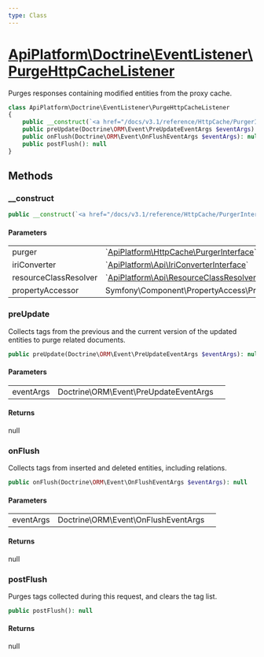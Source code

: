 ```yaml
---
type: Class
---
```


# [ApiPlatform\Doctrine\EventListener\PurgeHttpCacheListener](/docs/v3.1/reference/Doctrine/EventListener/PurgeHttpCacheListener)

Purges responses containing modified entities from the proxy cache.


```php
class ApiPlatform\Doctrine\EventListener\PurgeHttpCacheListener
{
    public __construct(`<a href="/docs/v3.1/reference/HttpCache/PurgerInterface">ApiPlatform\HttpCache\PurgerInterface</a>` $purger, `<a href="/docs/v3.1/reference/Api/IriConverterInterface">ApiPlatform\Api\IriConverterInterface</a>` $iriConverter, `<a href="/docs/v3.1/reference/Api/ResourceClassResolverInterface">ApiPlatform\Api\ResourceClassResolverInterface</a>` $resourceClassResolver, null|Symfony\Component\PropertyAccess\PropertyAccessorInterface $propertyAccessor)
    public preUpdate(Doctrine\ORM\Event\PreUpdateEventArgs $eventArgs): null
    public onFlush(Doctrine\ORM\Event\OnFlushEventArgs $eventArgs): null
    public postFlush(): null
}
```
## Methods

### __construct



```php
public __construct(`<a href="/docs/v3.1/reference/HttpCache/PurgerInterface">ApiPlatform\HttpCache\PurgerInterface</a>` $purger, `<a href="/docs/v3.1/reference/Api/IriConverterInterface">ApiPlatform\Api\IriConverterInterface</a>` $iriConverter, `<a href="/docs/v3.1/reference/Api/ResourceClassResolverInterface">ApiPlatform\Api\ResourceClassResolverInterface</a>` $resourceClassResolver, null|Symfony\Component\PropertyAccess\PropertyAccessorInterface $propertyAccessor)
```

#### Parameters

<table><tbody>
<tr><td>purger</td><td>`<a href="/docs/v3.1/reference/HttpCache/PurgerInterface">ApiPlatform\HttpCache\PurgerInterface</a>`</td><td></td></tr><tr><td>iriConverter</td><td>`<a href="/docs/v3.1/reference/Api/IriConverterInterface">ApiPlatform\Api\IriConverterInterface</a>`</td><td></td></tr><tr><td>resourceClassResolver</td><td>`<a href="/docs/v3.1/reference/Api/ResourceClassResolverInterface">ApiPlatform\Api\ResourceClassResolverInterface</a>`</td><td></td></tr><tr><td>propertyAccessor</td><td>Symfony\Component\PropertyAccess\PropertyAccessorInterface</td><td></td></tr>
</tbody>
</table>

### preUpdate

Collects tags from the previous and the current version of the updated entities to purge related documents.

```php
public preUpdate(Doctrine\ORM\Event\PreUpdateEventArgs $eventArgs): null
```

#### Parameters

<table><tbody>
<tr><td>eventArgs</td><td>Doctrine\ORM\Event\PreUpdateEventArgs</td><td></td></tr>
</tbody>
</table>

#### Returns

null

### onFlush

Collects tags from inserted and deleted entities, including relations.

```php
public onFlush(Doctrine\ORM\Event\OnFlushEventArgs $eventArgs): null
```

#### Parameters

<table><tbody>
<tr><td>eventArgs</td><td>Doctrine\ORM\Event\OnFlushEventArgs</td><td></td></tr>
</tbody>
</table>

#### Returns

null

### postFlush

Purges tags collected during this request, and clears the tag list.

```php
public postFlush(): null
```

#### Returns

null
